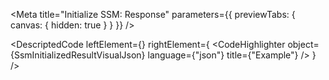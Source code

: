 
<Meta title="Initialize SSM: Response" parameters={{ previewTabs: { canvas: { hidden: true } } }} />

<DescriptedCode
  leftElement={<SsmInitializedResultDesc />}
  rightElement={
    <CodeHighlighter
      object={SsmInitializedResultVisualJson}
      language={"json"}
      title={"Example"}
    />
  }
/>
